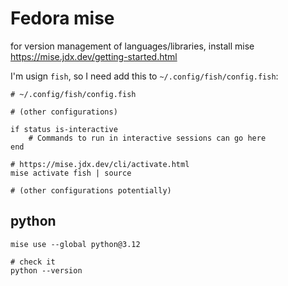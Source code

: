 # Fedora mise

for version management of languages/libraries, install mise https://mise.jdx.dev/getting-started.html

I'm usign `fish`, so I need add this to `~/.config/fish/config.fish`:

```fish
# ~/.config/fish/config.fish

# (other configurations)

if status is-interactive
    # Commands to run in interactive sessions can go here
end

# https://mise.jdx.dev/cli/activate.html
mise activate fish | source

# (other configurations potentially)
```

## python

```fish
mise use --global python@3.12

# check it
python --version
```

